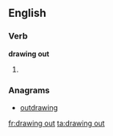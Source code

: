==English==

===Verb===
'''drawing out'''

# {{present participle of|draw out}}

===Anagrams===
* [[outdrawing#English|outdrawing]]

[[fr:drawing out]]
[[ta:drawing out]]